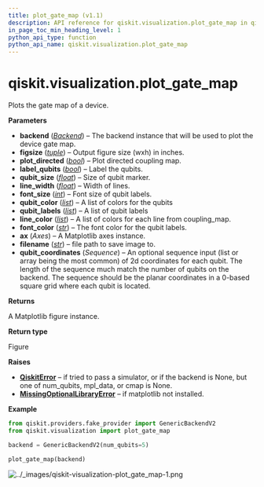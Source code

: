 ```yaml
---
title: plot_gate_map (v1.1)
description: API reference for qiskit.visualization.plot_gate_map in qiskit v1.1
in_page_toc_min_heading_level: 1
python_api_type: function
python_api_name: qiskit.visualization.plot_gate_map
---
```


<span id="qiskit-visualization-plot-gate-map" />

# qiskit.visualization.plot\_gate\_map

<Function id="qiskit.visualization.plot_gate_map" isDedicatedPage={true} github="https://github.com/Qiskit/qiskit/tree/stable/1.1/qiskit/utils/lazy_tester.py#L34-L948" signature="qiskit.visualization.plot_gate_map(backend, figsize=None, plot_directed=False, label_qubits=True, qubit_size=None, line_width=4, font_size=None, qubit_color=None, qubit_labels=None, line_color=None, font_color='white', ax=None, filename=None, qubit_coordinates=None)">
  Plots the gate map of a device.

  **Parameters**

  *   **backend** ([*Backend*](qiskit.providers.Backend "qiskit.providers.Backend")) – The backend instance that will be used to plot the device gate map.
  *   **figsize** ([*tuple*](https://docs.python.org/3/library/stdtypes.html#tuple "(in Python v3.12)")) – Output figure size (wxh) in inches.
  *   **plot\_directed** ([*bool*](https://docs.python.org/3/library/functions.html#bool "(in Python v3.12)")) – Plot directed coupling map.
  *   **label\_qubits** ([*bool*](https://docs.python.org/3/library/functions.html#bool "(in Python v3.12)")) – Label the qubits.
  *   **qubit\_size** ([*float*](https://docs.python.org/3/library/functions.html#float "(in Python v3.12)")) – Size of qubit marker.
  *   **line\_width** ([*float*](https://docs.python.org/3/library/functions.html#float "(in Python v3.12)")) – Width of lines.
  *   **font\_size** ([*int*](https://docs.python.org/3/library/functions.html#int "(in Python v3.12)")) – Font size of qubit labels.
  *   **qubit\_color** ([*list*](https://docs.python.org/3/library/stdtypes.html#list "(in Python v3.12)")) – A list of colors for the qubits
  *   **qubit\_labels** ([*list*](https://docs.python.org/3/library/stdtypes.html#list "(in Python v3.12)")) – A list of qubit labels
  *   **line\_color** ([*list*](https://docs.python.org/3/library/stdtypes.html#list "(in Python v3.12)")) – A list of colors for each line from coupling\_map.
  *   **font\_color** ([*str*](https://docs.python.org/3/library/stdtypes.html#str "(in Python v3.12)")) – The font color for the qubit labels.
  *   **ax** (*Axes*) – A Matplotlib axes instance.
  *   **filename** ([*str*](https://docs.python.org/3/library/stdtypes.html#str "(in Python v3.12)")) – file path to save image to.
  *   **qubit\_coordinates** (*Sequence*) – An optional sequence input (list or array being the most common) of 2d coordinates for each qubit. The length of the sequence much match the number of qubits on the backend. The sequence should be the planar coordinates in a 0-based square grid where each qubit is located.

  **Returns**

  A Matplotlib figure instance.

  **Return type**

  Figure

  **Raises**

  *   [**QiskitError**](exceptions#qiskit.exceptions.QiskitError "qiskit.exceptions.QiskitError") – if tried to pass a simulator, or if the backend is None, but one of num\_qubits, mpl\_data, or cmap is None.
  *   [**MissingOptionalLibraryError**](exceptions#qiskit.exceptions.MissingOptionalLibraryError "qiskit.exceptions.MissingOptionalLibraryError") – if matplotlib not installed.

  **Example**

  ```python
  from qiskit.providers.fake_provider import GenericBackendV2
  from qiskit.visualization import plot_gate_map

  backend = GenericBackendV2(num_qubits=5)

  plot_gate_map(backend)
  ```

  ![../\_images/qiskit-visualization-plot\_gate\_map-1.png](/images/api/qiskit/1.1/qiskit-visualization-plot_gate_map-1.avif)
</Function>

